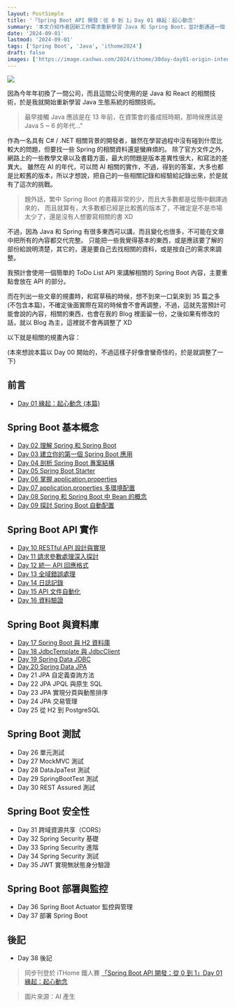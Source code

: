 ```yaml
---
layout: PostSimple
title: '「Spring Boot API 開發：從 0 到 1」Day 01 緣起：起心動念'
summary: '本文介紹作者因新工作需求重新學習 Java 和 Spring Boot，並計劃通過一個 ToDo List API 項目來分享學習經驗。作者將撰寫一系列共 35 篇的文章，涵蓋從基礎到進階的 Spring Boot API 開發知識，旨在為繁體中文社群提供最新、實用的 Spring Boot 學習資源。'
date: '2024-09-01'
lastmod: '2024-09-01'
tags: ['Spring Boot', 'Java', 'ithome2024']
draft: false
images: ['https://image.cashwu.com/2024/ithome/30day-day01-origin-intent-motivation/cover.webp']
---
```


![](https://image.cashwu.com/2024/ithome/30day-day01-origin-intent-motivation/cover.webp)

因為今年年初換了一間公司，而且這間公司使用的是 Java 和 React 的相關技術，於是我就開始重新學習 Java 生態系統的相關技術。

> 最早接觸 Java 應該是在 13 年前，在資策會的養成班時期，那時候應該是 Java 5 ~ 6 的年代..."

作為一名具有 C# / .NET 相關背景的開發者，雖然在學習過程中沒有碰到什麼比較大的問題，但要找一些 Spring 的相關資料還是蠻麻煩的。
除了官方文件之外，網路上的一些教學文章以及書籍方面，最大的問題是版本差異性很大，和寫法的差異大。
雖然在 AI 的年代，可以問 AI 相關的實作，不過，得到的答案，大多也都是比較舊的版本，所以才想說，把自己的一些相關記錄和經驗給記錄出來，於是就有了這次的挑戰。

> 題外話，繁中 Spring Boot 的書藉非常的少，而且大多數都是從簡中翻譯過來的，
> 而且就算有，大多數都已經是比較舊的版本了，不確定是不是市場太少了，還是沒有人想要寫相關的書 XD

不過，因為 Java 和 Spring 有很多東西可以講，而且變化也很多，不可能在文章中把所有的內容都交代完整。
只能把一些我覺得基本的東西，或是應該要了解的部份給說明清楚，其它的，還是要自己去找相關的資料，或是按自己的需求來調整。

我預計會使用一個簡單的 ToDo List API 來講解相關的 Spring Boot 內容，主要重點會放在 API 的部分。

而在列出一些文章的規畫時，和寫草稿的時候，想不到來一口氣來到 35 篇之多 (不包含本篇)，不確定後面實際在寫的時候會不會再調整，不過，這就先當預計可能會說的內容，相關的東西，也會在我的 Blog 裡面留一份，之後如果有修改的話，就以 Blog 為主，這裡就不會再調整了 XD

以下就是相關的規畫內容：

(本來想說本篇以 Day 00 開始的，不過這樣子好像會蠻奇怪的，於是就調整了一下)

## 前言

- [Day 01 緣起：起心動念 (本篇)](/blog/2024/ithome/30day-day01-origin-intent-motivation)

## Spring Boot 基本概念

- [Day 02 理解 Spring 和 Spring Boot](/blog/2024/ithome/30day-day02-understand-spring-and-spring-boot)
- [Day 03 建立你的第一個 Spring Boot 應用](/blog/2024/ithome/30day-day03-create-your-first-spring-boot-api)
- [Day 04 剖析 Spring Boot 專案結構](/blog/2024/ithome/30day-day04-analyze-spring-boot-project-structure)
- [Day 05 Spring Boot Starter](/blog/2024/ithome/30day-day05-spring-boot-starter)
- [Day 06 掌握 application.properties](/blog/2024/ithome/30day-day06-master-application-properties)
- [Day 07 application.properties 多環境配置](/blog/2024/ithome/30day-day07-application-properties-multi-environment-configuration)
- [Day 08 Spring 和 Spring Boot 中 Bean 的概念](/blog/2024/ithome/30day-day08-bean-concept-in-spring-and-spring-boot)
- [Day 09 探討 Spring Boot 自動配置](/blog/2024/ithome/30day-day09-explore-spring-boot-auto-configuration)

## Spring Boot API 實作

- [Day 10 RESTful API 設計與實現](/blog/2024/ithome/30day-day10-restful-api-design-and-implementation)
- [Day 11 請求參數處理深入探討](/blog/2024/ithome/30day-day11-in-depth-request-parameter-handling)
- [Day 12 統一 API 回應格式](/blog/2024/ithome/30day-day12-unified-api-response-format)
- [Day 13 全域錯誤處理](/blog/2024/ithome/30day-day13-global-error-handling)
- [Day 14 日誌記錄](/blog/2024/ithome/30day-day14-logging-configuration-best-practices)
- [Day 15 API 文件自動化](/blog/2024/ithome/30day-day15-api-documentation-automation)
- [Day 16 資料驗證](/blog/2024/ithome/30day-day16-data-validation)

## Spring Boot 與資料庫

- [Day 17 Spring Boot 與 H2 資料庫](/blog/2024/ithome/30day-day17-spring-boot-h2-database)
- [Day 18 JdbcTemplate 與 JdbcClient](/blog/2024/ithome/30day-day18-jdbcTemplate-jdbcClient)
- [Day 19 Spring Data JDBC](/blog/2024/ithome/30day-day19-spring-data-jdbc)
- [Day 20 Spring Data JPA](/blog/2024/ithome/30day-day20-spring-data-jpa)
- Day 21 JPA 自定義查詢方法
- Day 22 JPA JPQL 與原生 SQL
- Day 23 JPA 實現分頁與動態排序
- Day 24 JPA 交易管理
- Day 25 從 H2 到 PostgreSQL

## Spring Boot 測試

- Day 26 單元測試
- Day 27 MockMVC 測試
- Day 28 DataJpaTest 測試
- Day 29 SpringBootTest 測試
- Day 30 REST Assured 測試

## Spring Boot 安全性

- Day 31 跨域資源共享（CORS）
- Day 32 Spring Security 基礎
- Day 33 Spring Security 進階
- Day 34 Spring Security 測試
- Day 35 JWT 實現無狀態身分驗證

## Spring Boot 部署與監控

- Day 36 Spring Boot Actuator 監控與管理
- Day 37 部署 Spring Boot

## 後記

- Day 38 後記

> 同步刊登於 iTHome 鐵人賽 [「Spring Boot API 開發：從 0 到 1」Day 01 緣起：起心動念](https://ithelp.ithome.com.tw/articles/10346418)

> 圖片來源：AI 產生

